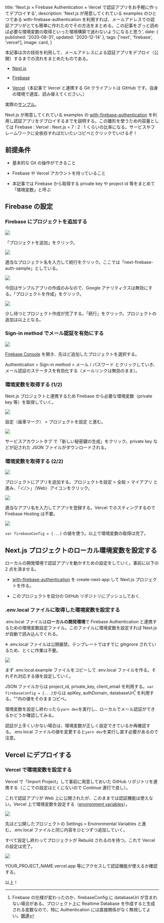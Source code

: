 
  title:
    'Next.js × Firebase Authentication × Vercel で認証アプリをお手軽に作ってデプロイする',
  description:
    'Next.js が用意してくれている examples のひとつである with-firebase-authentication を利用すれば、メールアドレスでの認証アプリがとても簡単に作れたのでその方法をまとめる。この記事をざっと読めば必要な環境変数の取得といった環境構築で迷わないようになると思う',
  date: { published: '2020-08-31', updated: '2020-12-14' },
  tags: ['next', 'firebase', 'vercel'],
  image: card,
}

本記事は次の技術を利用して、メールアドレスによる認証アプリをデプロイ（公開）するまでの流れをまとめたものである。

- [Next.js](https://nextjs.org/)

- [Firebase](https://firebase.google.com/?hl=ja)

- [Vercel](https://vercel.com/)（本記事で Vercel と連携する Git クライアントは GitHub です。自身の環境で適宜、読み替えてください。）

実際の[サンプル](https://next-firebase-auth-sample.kimizuy.vercel.app)。

Next.js が用意してくれている examples の [with-firebase-authentication](https://github.com/vercel/next.js/tree/canary/examples/with-firebase-authentication) を利用し認証アプリをデプロイするまでを説明する。この雛形を使うため内容量としては Firebase : Vercel : Next.js = 7 : 2 : 1 くらいの比率になる。サービスやフレームワークに全依存すればだいたいコピペとクリックでいけるぞ！

## 前提条件

- 基本的な Git の操作ができること

- Firebase や Vercel アカウントを持っていること

- 本記事では Firebase から取得する private key や project id 等をまとめて「環境変数」と呼ぶ

## Firebase の設定

### Firebase にプロジェクトを追加する

<img src={addproj1} />

「プロジェクトを追加」をクリック。

<img src={addproj2} />

適当なプロジェクト名を入力して続行をクリック。ここでは「next-firebase-auth-sample」としている。

<img src={addproj3} />

今回はサンプルアプリの作成のみなので、Google アナリティクスは無効にする。「プロジェクトを作成」をクリック。

<img src={addproj4} />

少し待つとプロジェクト作成が完了する。「続行」をクリック。プロジェクトの追加は以上となる。

### Sign-in method でメール認証を有効にする

<img src={signinmethod} />

[Firebase Console](https://console.firebase.google.com/?hl=ja) を開き、先ほど追加したプロジェクトを選択する。

Authentication > Sign-in method > メール / パスワード とクリックしていき、メール認証のステータスを有効化する（メールリンクは無効のまま）。

### 環境変数を取得する (1/2)

Next.js プロジェクトと連携するため Firebase から必要な環境変数（private key 等）を取得していく。

<img src={getKey1} />

設定（歯車マーク） > プロジェクトを設定 と進む。

<img src={getKey2} />

サービスアカウントタブ で「新しい秘密鍵の生成」をクリック。private key などが記された JSON ファイルがダウンロードされる。

### 環境変数を取得する (2/2)

<img src={getkey3} />

プロジェクトにアプリを追加する。プロジェクトを設定 > 全般 > マイアプリ と進み、「＜/＞」（Web）アイコンをクリック。

<img src={getkey4} />

適当なアプリ名を入力してアプリを登録する。Vercel でホスティングするので Firebase Hosting は不要。

<img src={getkey5} />

`var firebaseConfig = {...}` の値を使う。以上で環境変数の取得は完了。

## Next.js プロジェクトのローカル環境変数を設定する

ローカルの開発環境で認証アプリを動かすための設定をしていく。事前に以下の 2 点を済ませる。

- [with-firebase-authentication](https://github.com/vercel/next.js/tree/canary/examples/with-firebase-authentication) を create-next-app して Next.js プロジェクトを作る。

- このプロジェクトを自分の GitHub リポジトリにプッシュしておく.

### .env.local ファイルに取得した環境変数を設定する

.env.local ファイルは<strong>ローカルの開発環境</strong>で Firebase Authentication と連携するための環境変数設定ファイル。このファイルに環境変数を設定すれば Next.js が自動で読み込んでくれる。

※ .env.local ファイルは公開厳禁。テンプレートではすでに gitignore されているため、とくに作業は不要。

<img src={copyenvlocal} />

まず .env.local.example ファイルをコピーして .env.local ファイルを作る。それぞれ対応する値を設定していく。

JSON ファイルからは project_id, private_key, client_email を利用する。`var firebaseConfig = {...}`からは apiKey, authDomain, databaseUrl[^*1] を利用する。""内の値をそのままコピペ。

[^*1]: Firebase の仕様が変わったのか、firebaseConfig に databaseUrl が含まれない場合がある。プロジェクト上に Realtime Database を作成すると生成される変数なので、特に Authentication には直接関係がなく無視してよい。[関連](https://twitter.com/hapitomax/status/1335184425798123520?s=20)

環境変数を設定し終わったら`yarn dev`を実行し、ローカルでメール認証ができるかどうか確認してみる。

認証が上手くいかない場合は、環境変数が正しく設定できているか再確認する。.env.local ファイルの値を変更すると`yarn dev`を実行し直す必要があるので注意。

## Vercel にデプロイする

### Vercel で環境変数を設定する

Vercel で「Import Project」して事前に用意しておいた GitHub リポジトリを連携する（ここでの設定はとくにないので Continue 連打で良し）。

これで認証アプリが Web 上に公開されたが、このままでは認証機能は使えない。Vercel 上で環境変数を設定する（[environment variables](https://vercel.com/blog/environment-variables-ui)）。

<img src={setkeyonvercel} />

先ほど公開したプロジェクトの Settings > Environmental Variables と進む。.env.local ファイルと同じ内容をひとつずつ追加していく。

すべて設定し終わってプロジェクトが Rebuild されるのを待つ。これで Vercel の設定は完了。

<img src={signin} />

YOUR_PROJECT_NAME.vercel.app 等にアクセスして認証機能が使えるか確認する。

以上！
